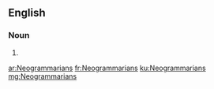 ==English==

===Noun===
{{head|en|noun plural form}}

# {{plural of|Neogrammarian|lang=en}}

[[ar:Neogrammarians]]
[[fr:Neogrammarians]]
[[ku:Neogrammarians]]
[[mg:Neogrammarians]]